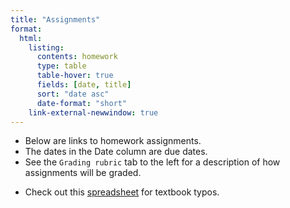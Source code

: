 ```yaml
---
title: "Assignments"
format: 
  html:
    listing: 
      contents: homework
      type: table
      table-hover: true
      fields: [date, title]
      sort: "date asc"
      date-format: "short"
    link-external-newwindow: true
---
```


::: callout-note
-   Below are links to homework assignments.
-   The dates in the Date column are due dates.
-   See the `Grading rubric` tab to the left for a description of how assignments will be graded.
:::

* Check out this [spreadsheet](https://docs.google.com/spreadsheets/d/1k_NivXZftdlRgRyTT3fUZCndW4eoXCzAs-DEIml6K3Y/edit?gid=0#gid=0) for textbook typos.